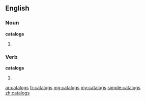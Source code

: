 ==English==

===Noun===
'''catalogs'''

# {{plural of|[[catalog]]}}

===Verb===
'''catalogs'''

# {{third-person singular of|[[catalog]]}}

[[ar:catalogs]]
[[fr:catalogs]]
[[mg:catalogs]]
[[my:catalogs]]
[[simple:catalogs]]
[[zh:catalogs]]